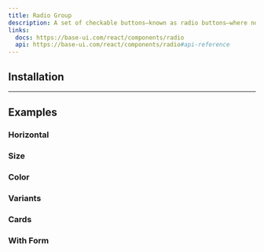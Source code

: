 ```yaml
---
title: Radio Group
description: A set of checkable buttons—known as radio buttons—where no more than one of the buttons can be checked at a time.
links:
  docs: https://base-ui.com/react/components/radio
  api: https://base-ui.com/react/components/radio#api-reference
---
```


<ComponentPreview name="radio-group-demo" />


## Installation

<CodeBlockCommand component="radio-group" />


---

## Examples

### Horizontal

<ComponentPreview name="radio-group-horizontal" />

### Size

<ComponentPreview name="radio-group-size" />

### Color

<ComponentPreview name="radio-group-color" />

### Variants

<ComponentPreview name="radio-group-variants" />

### Cards

<ComponentPreview name="radio-group-cards" />

### With Form

<ComponentPreview name="radio-form" />